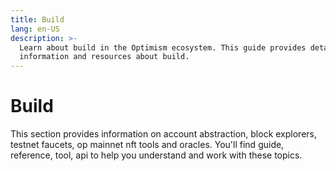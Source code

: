 ```yaml
---
title: Build
lang: en-US
description: >-
  Learn about build in the Optimism ecosystem. This guide provides detailed
  information and resources about build.
---
```



# Build

This section provides information on account abstraction, block explorers, testnet faucets, op mainnet nft tools and oracles. You'll find guide, reference, tool, api to help you understand and work with these topics.

<Cards>
  <Card title="Account abstraction" href="/app-developers/tools/build/account-abstraction" />

  <Card title="Block explorers" href="/app-developers/tools/build/block-explorers" />

  <Card title="Testnet faucets" href="/app-developers/tools/build/faucets" />

  <Card title="Op mainnet nft tools" href="/app-developers/tools/build/nft-tools" />

  <Card title="Oracles" href="/app-developers/tools/build/oracles" />
</Cards>
